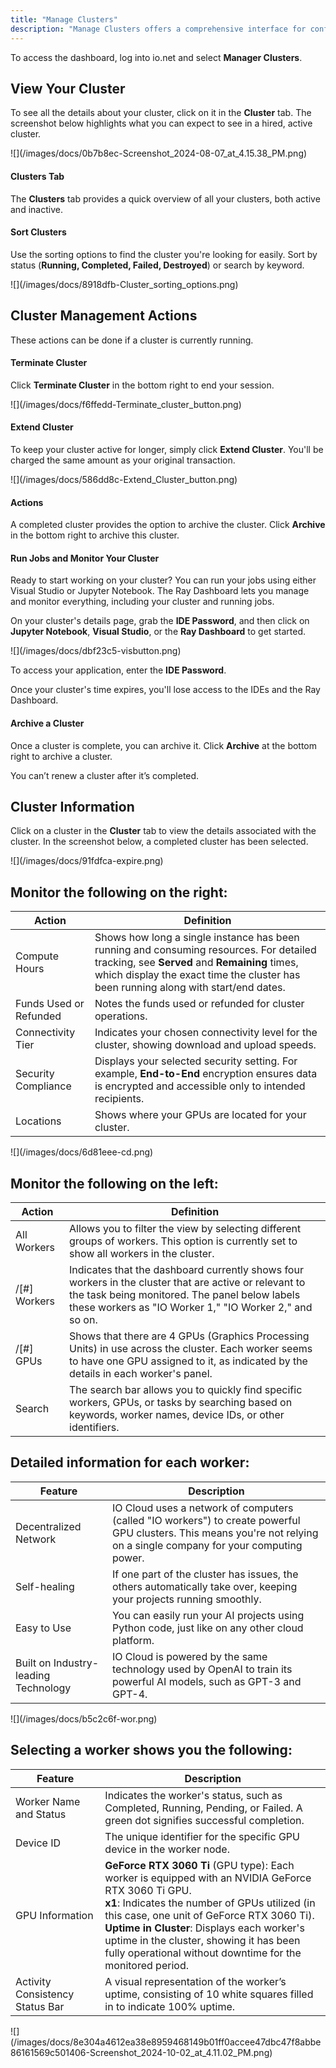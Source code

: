 ```yaml
---
title: "Manage Clusters"
description: "Manage Clusters offers a comprehensive interface for configuring and monitoring GPU and CPU clusters, enabling users to optimize resource allocation and performance. With advanced management tools, users can efficiently deploy workloads, scale resources, and gain real-time insights into cluster health and utilization."
---
```


To access the dashboard, log into io.net and select **Manager Clusters**.

## View Your Cluster

To see all the details about your cluster, click on it in the **Cluster** tab. The screenshot below highlights what you can expect to see in a hired, active cluster.

<Frame>
![](/images/docs/0b7b8ec-Screenshot_2024-08-07_at_4.15.38_PM.png)
</Frame>

#### Clusters Tab

The **Clusters** tab provides a quick overview of all your clusters, both active and inactive.

#### Sort Clusters

Use the sorting options to find the cluster you're looking for easily. Sort by status (**Running, Completed, Failed, Destroyed**) or search by keyword.

<Frame>
![](/images/docs/8918dfb-Cluster_sorting_options.png)
</Frame>

## Cluster Management Actions

These actions can be done if a cluster is currently running.

#### Terminate Cluster

Click **Terminate Cluster** in the bottom right to end your session.

<Frame>
![](/images/docs/f6ffedd-Terminate_cluster_button.png)
</Frame>

#### Extend Cluster

To keep your cluster active for longer, simply click **Extend Cluster**. You'll be charged the same amount as your original transaction.

<Frame>
![](/images/docs/586dd8c-Extend_Cluster_button.png)
</Frame>

#### Actions

A completed cluster provides the option to archive the cluster. Click **Archive** in the bottom right to archive this cluster.

#### Run Jobs and Monitor Your Cluster

Ready to start working on your cluster? You can run your jobs using either Visual Studio or Jupyter Notebook. The Ray Dashboard lets you manage and monitor everything, including your cluster and running jobs.

On your cluster's details page, grab the **IDE Password**, and then click on **Jupyter Notebook**, **Visual Studio**, or the **Ray Dashboard** to get started.

<Frame>
![](/images/docs/dbf23c5-visbutton.png)
</Frame>

To access your application, enter the **IDE Password**.

<Warning>
Once your cluster's time expires, you'll lose access to the IDEs and the Ray Dashboard.
</Warning>

#### Archive a Cluster

Once a cluster is complete, you can archive it. Click **Archive** at the bottom right to archive a cluster.

<Warning>
You can’t renew a cluster after it’s completed.
</Warning>

## Cluster Information

Click on a cluster in the **Cluster** tab to view the details associated with the cluster. In the screenshot below, a completed cluster has been selected.

<Frame>
![](/images/docs/91fdfca-expire.png)
</Frame>

## Monitor the following on the right:

| Action                | Definition                                                                                                                                                                                                 |
|------------------------|-----------------------------------------------------------------------------------------------------------------------------------------------------------------------------------------------------------|
| Compute Hours          | Shows how long a single instance has been running and consuming resources. For detailed tracking, see **Served** and **Remaining** times, which display the exact time the cluster has been running along with start/end dates. |
| Funds Used or Refunded | Notes the funds used or refunded for cluster operations.                                                                                                                                                   |
| Connectivity Tier      | Indicates your chosen connectivity level for the cluster, showing download and upload speeds.                                                                                                              |
| Security Compliance    | Displays your selected security setting. For example, **End-to-End** encryption ensures data is encrypted and accessible only to intended recipients.                                                      |
| Locations              | Shows where your GPUs are located for your cluster.                                                                                                                                                        |


<Frame>
![](/images/docs/6d81eee-cd.png)
</Frame>

## Monitor the following on the left:

| Action       | Definition                                                                                                                                                                                                 |
|--------------|-----------------------------------------------------------------------------------------------------------------------------------------------------------------------------------------------------------|
| All Workers  | Allows you to filter the view by selecting different groups of workers. This option is currently set to show all workers in the cluster.                                                                 |
| /[#] Workers | Indicates that the dashboard currently shows four workers in the cluster that are active or relevant to the task being monitored. The panel below labels these workers as "IO Worker 1," "IO Worker 2," and so on. |
| /[#] GPUs    | Shows that there are 4 GPUs (Graphics Processing Units) in use across the cluster. Each worker seems to have one GPU assigned to it, as indicated by the details in each worker's panel.                   |
| Search       | The search bar allows you to quickly find specific workers, GPUs, or tasks by searching based on keywords, worker names, device IDs, or other identifiers.                                                 |

## Detailed information for each worker:

| Feature                        | Description                                                                                                         |
|--------------------------------|---------------------------------------------------------------------------------------------------------------------|
| Decentralized Network          | IO Cloud uses a network of computers (called "IO workers") to create powerful GPU clusters. This means you're not relying on a single company for your computing power. |
| Self-healing                   | If one part of the cluster has issues, the others automatically take over, keeping your projects running smoothly. |
| Easy to Use                    | You can easily run your AI projects using Python code, just like on any other cloud platform.                      |
| Built on Industry-leading Technology | IO Cloud is powered by the same technology used by OpenAI to train its powerful AI models, such as GPT-3 and GPT-4. |



<Frame>
![](/images/docs/b5c2c6f-wor.png)
</Frame>

## Selecting a worker shows you the following:

| Feature                     | Description                                                                                                                                                                                                 |
|-----------------------------|-------------------------------------------------------------------------------------------------------------------------------------------------------------------------------------------------------------|
| Worker Name and Status      | Indicates the worker's status, such as Completed, Running, Pending, or Failed. A green dot signifies successful completion.                                                                                  |
| Device ID                   | The unique identifier for the specific GPU device in the worker node.                                                                                                                                       |
| GPU Information             | **GeForce RTX 3060 Ti** (GPU type): Each worker is equipped with an NVIDIA GeForce RTX 3060 Ti GPU.<br/> **x1**: Indicates the number of GPUs utilized (in this case, one unit of GeForce RTX 3060 Ti).<br/> **Uptime in Cluster**: Displays each worker's uptime in the cluster, showing it has been fully operational without downtime for the monitored period. |
| Activity Consistency Status Bar | A visual representation of the worker’s uptime, consisting of 10 white squares filled in to indicate 100% uptime.                                                                                         |


<Frame>
![](/images/docs/8e304a4612ea38e8959468149b01ff0accee47dbc47f8abbe86161569c501406-Screenshot_2024-10-02_at_4.11.02_PM.png)
</Frame>

